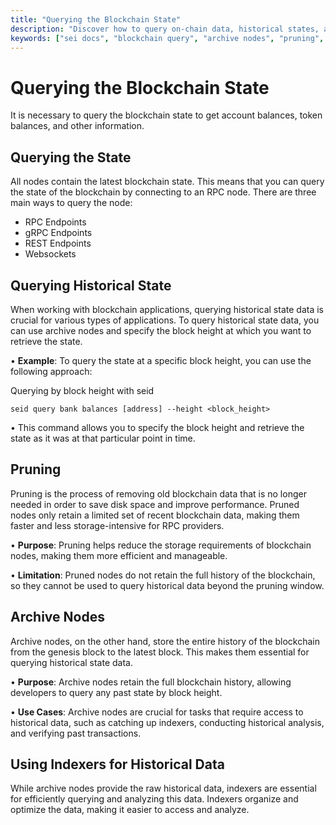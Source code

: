 ```yaml
---
title: "Querying the Blockchain State"
description: "Discover how to query on-chain data, historical states, and manage pruned vs. archive nodes for data-rich applications on Sei."
keywords: ["sei docs", "blockchain query", "archive nodes", "pruning", "web3 docs"]
---
```


# Querying the Blockchain State

It is necessary to query the blockchain state to get account balances, token balances, and other information.

## Querying the State
All nodes contain the latest blockchain state. This means that you can query the state of the blockchain by connecting to an RPC node. There are three main ways to query the node:

- RPC Endpoints
- gRPC Endpoints
- REST Endpoints
- Websockets

## Querying Historical State

When working with blockchain applications, querying historical state data is crucial for various types of applications. To query historical state data, you can use archive nodes and specify the block height at which you want to retrieve the state.

•	**Example**: To query the state at a specific block height, you can use the following approach:

Querying by block height with seid

`seid query bank balances [address] --height <block_height>`

•	This command allows you to specify the block height and retrieve the state as it was at that particular point in time.

## **Pruning**

Pruning is the process of removing old blockchain data that is no longer needed in order to save disk space and improve performance. Pruned nodes only retain a limited set of recent blockchain data, making them faster and less storage-intensive for RPC providers.

•	**Purpose**: Pruning helps reduce the storage requirements of blockchain nodes, making them more efficient and manageable.

•	**Limitation**: Pruned nodes do not retain the full history of the blockchain, so they cannot be used to query historical data beyond the pruning window.

## **Archive Nodes**

Archive nodes, on the other hand, store the entire history of the blockchain from the genesis block to the latest block. This makes them essential for querying historical state data.

•	**Purpose**: Archive nodes retain the full blockchain history, allowing developers to query any past state by block height.

•	**Use Cases**: Archive nodes are crucial for tasks that require access to historical data, such as catching up indexers, conducting historical analysis, and verifying past transactions.

## **Using Indexers for Historical Data**

While archive nodes provide the raw historical data, indexers are essential for efficiently querying and analyzing this data. Indexers organize and optimize the data, making it easier to access and analyze.
